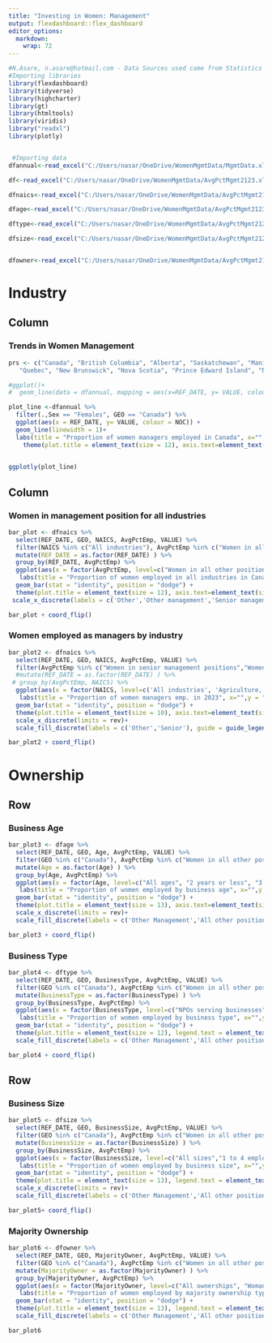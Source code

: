 ---
title: "Investing in Women: Management" 
output: flexdashboard::flex_dashboard
editor_options: 
  markdown: 
    wrap: 72
---

```{r global, include=FALSE}
#N.Asare, n.asare@hotmail.com - Data Sources used came from Statistics Canada
#Importing libraries 
library(flexdashboard)
library(tidyverse) 
library(highcharter) 
library(gt) 
library(htmltools)
library(viridis) 
library("readxl")
library(plotly)


 #Importing data 
dfannual<-read_excel("C:/Users/nasar/OneDrive/WomenMgmtData/MgmtData.xlsx",sheet = "DataForDB2")

df<-read_excel("C:/Users/nasar/OneDrive/WomenMgmtData/AvgPctMgmt2123.xlsx",sheet = "AveragePctMgmtData")

dfnaics<-read_excel("C:/Users/nasar/OneDrive/WomenMgmtData/AvgPctMgmt2123.xlsx",sheet = "DataNAICS")

dfage<-read_excel("C:/Users/nasar/OneDrive/WomenMgmtData/AvgPctMgmt2123.xlsx",sheet = "BusinessAge")

dftype<-read_excel("C:/Users/nasar/OneDrive/WomenMgmtData/AvgPctMgmt2123.xlsx",sheet = "BusinessType")

dfsize<-read_excel("C:/Users/nasar/OneDrive/WomenMgmtData/AvgPctMgmt2123.xlsx",sheet = "BusinessSize")


dfowner<-read_excel("C:/Users/nasar/OneDrive/WomenMgmtData/AvgPctMgmt2123.xlsx",sheet = "Ownership")
```

# Industry

## Column {.tabset .tabset-fade data-width="650"}

### Trends in Women Management

```{r facet}
prs <- c("Canada", "British Columbia", "Alberta", "Saskatchewan", "Manitoba","Ontario",
   "Quebec", "New Brunswick", "Nova Scotia", "Prince Edward Island", "Newfoundland and Labrador")

#ggplot()+
#  geom_line(data = dfannual, mapping = aes(x=REF_DATE, y= VALUE, colour = factor(GEO)))

plot_line <-dfannual %>%
  filter(.,Sex == "Females", GEO == "Canada") %>% 
  ggplot(aes(x = REF_DATE, y= VALUE, colour = NOC)) +
  geom_line(linewidth = 1)+
  labs(title = "Proportion of women managers employed in Canada", x="",y = "Percent", colour = "") +
    theme(plot.title = element_text(size = 12), axis.text=element_text(size=11), legend.text = element_text(size=7))

  
ggplotly(plot_line)
```

## Column {data-width="350"}

### Women in management position for all industries

```{r}
bar_plot <- dfnaics %>% 
  select(REF_DATE, GEO, NAICS, AvgPctEmp, VALUE) %>% 
  filter(NAICS %in% c("All industries"), AvgPctEmp %in% c("Women in all other positions", "Women in senior management positions","Women in all other management positions" )) %>% 
  mutate(REF_DATE = as.factor(REF_DATE) ) %>% 
  group_by(REF_DATE, AvgPctEmp) %>% 
  ggplot(aes(x = factor(AvgPctEmp, level=c("Women in all other positions","Women in all other management positions", "Women in senior management positions")) , y = VALUE, fill = REF_DATE)) +
   labs(title = "Proportion of women employed in all industries in Canada", x="",y = "Percent", fill = "") +
  geom_bar(stat = "identity", position = "dodge") +
  theme(plot.title = element_text(size = 12), axis.text=element_text(size=12),legend.text = element_text(size=9), legend.position = "bottom") +  
 scale_x_discrete(labels = c('Other','Other management','Senior management')) 

bar_plot + coord_flip()
```

### Women employed as managers by industry

```{r}
bar_plot2 <- dfnaics %>% 
  select(REF_DATE, GEO, NAICS, AvgPctEmp, VALUE) %>% 
  filter(AvgPctEmp %in% c("Women in senior management positions","Women in all other management positions" ), REF_DATE == 2023) %>% 
  #mutate(REF_DATE = as.factor(REF_DATE) ) %>% 
 # group_by(AvgPctEmp, NAICS) %>% 
  ggplot(aes(x = factor(NAICS, level=c('All industries', 'Agriculture, forestry, fishing and hunting', 'Mining, quarrying, and oil and gas extraction','Construction', 'Manufacturing','Wholesale trade', 'Retail trade','Transportation and warehousing','Information and cultural industries', 'Finance and insurance','Real estate and rental and leasing', 'Professional, scientific and technical services', 'Health care and social assistance', 'Arts, entertainment and recreation', 'Accommodation and food services', 'Other services (except public administration)')), y = VALUE, fill = AvgPctEmp)) +
   labs(title = "Proportion of women managers emp. in 2023", x="",y = "Percent", fill = "") +
  geom_bar(stat = "identity", position = "dodge") +
  theme(plot.title = element_text(size = 10), axis.text=element_text(size=10),legend.text = element_text(size=9), legend.position = "bottom") +  
  scale_x_discrete(limits = rev)+
  scale_fill_discrete(labels = c('Other','Senior'), guide = guide_legend(reverse = TRUE))

bar_plot2 + coord_flip()
```

# Ownership {data-orientation="rows"}

## Row {data-height="500"}

### Business Age

```{r}
bar_plot3 <- dfage %>% 
  select(REF_DATE, GEO, Age, AvgPctEmp, VALUE) %>% 
  filter(GEO %in% c("Canada"), AvgPctEmp %in% c("Women in all other positions", "Women in senior management positions","Women in all other management positions" )) %>% 
  mutate(Age = as.factor(Age) ) %>% 
  group_by(Age, AvgPctEmp) %>% 
  ggplot(aes(x = factor(Age, level=c("All ages", "2 years or less", "3 to 10 years old", "11 to 20 years old","More than 20 years old" )) , y = VALUE, fill = AvgPctEmp)) +
   labs(title = "Proportion of women employed by business age", x="",y = "Percent", fill = "") +
  geom_bar(stat = "identity", position = "dodge") +
  theme(plot.title = element_text(size = 13), axis.text=element_text(size=10),legend.text = element_text(size=8), legend.position = "bottom") +
  scale_x_discrete(limits = rev)+
  scale_fill_discrete(labels = c('Other Management','All other positions','Senior Management'), guide = guide_legend(reverse = TRUE))

bar_plot3 + coord_flip()
```

### Business Type

```{r}
bar_plot4 <- dftype %>% 
  select(REF_DATE, GEO, BusinessType, AvgPctEmp, VALUE) %>% 
  filter(GEO %in% c("Canada"), AvgPctEmp %in% c("Women in all other positions", "Women in senior management positions","Women in all other management positions" )) %>% 
  mutate(BusinessType = as.factor(BusinessType) ) %>% 
  group_by(BusinessType, AvgPctEmp) %>% 
  ggplot(aes(x = factor(BusinessType, level=c("NPOs serving businesses","NPO serving HH or Ind", "Non-profit organizations", "Private sector businesses", "Government agencies", "All")) , y = VALUE, fill = AvgPctEmp)) +
   labs(title = "Proportion of women employed by business type", x="",y = "Percent", fill = "") +
  geom_bar(stat = "identity", position = "dodge") +
  theme(plot.title = element_text(size = 12), legend.text = element_text(size=8), legend.position = "bottom") +
  scale_fill_discrete(labels = c('Other Management','All other positions','Senior Management'), guide = guide_legend(reverse = TRUE))

bar_plot4 + coord_flip()
```

## Row {data-height="500"}

### Business Size

```{r}
bar_plot5 <- dfsize %>% 
  select(REF_DATE, GEO, BusinessSize, AvgPctEmp, VALUE) %>% 
  filter(GEO %in% c("Canada"), AvgPctEmp %in% c("Women in all other positions", "Women in senior management positions","Women in all other management positions" )) %>% 
  mutate(BusinessSize = as.factor(BusinessSize) ) %>% 
  group_by(BusinessSize, AvgPctEmp) %>% 
  ggplot(aes(x = factor(BusinessSize, level=c("All sizes","1 to 4 employees", "5 to 19 employees", "20 to 99 employees", "100 or more employees")) , y = VALUE, fill = AvgPctEmp)) +
   labs(title = "Proportion of women employed by business size", x="",y = "Percent", fill = "") +
  geom_bar(stat = "identity", position = "dodge") +
  theme(plot.title = element_text(size = 13), legend.text = element_text(size=9), legend.position = "bottom") +
  scale_x_discrete(limits = rev)+
  scale_fill_discrete(labels = c('Other Management','All other positions','Senior Management'), guide = guide_legend(reverse = TRUE))

bar_plot5+ coord_flip()
```

### Majority Ownership

```{r}
bar_plot6 <- dfowner %>% 
  select(REF_DATE, GEO, MajorityOwner, AvgPctEmp, VALUE) %>% 
  filter(GEO %in% c("Canada"), AvgPctEmp %in% c("Women in all other positions", "Women in senior management positions","Women in all other management positions" )) %>% 
  mutate(MajorityOwner = as.factor(MajorityOwner) ) %>% 
  group_by(MajorityOwner, AvgPctEmp) %>% 
  ggplot(aes(x = factor(MajorityOwner, level=c("All ownerships", "Woman", "Indigenous","Visible minority","LGBTQ2", "Disabled", "Immigrants" )) , y = VALUE, fill = AvgPctEmp)) +
   labs(title = "Proportion of women employed by majority ownership type", x="",y = "Percent", fill = "") +
  geom_bar(stat = "identity", position = "dodge") +
  theme(plot.title = element_text(size = 13), legend.text = element_text(size=10), legend.position = "bottom") +
  scale_fill_discrete(labels = c('Other Management','All other positions','Senior Management'))

bar_plot6
```

